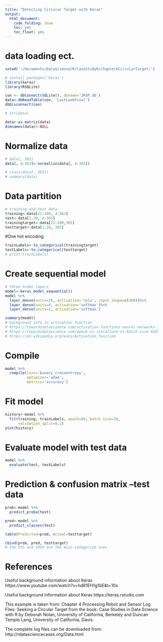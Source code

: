 ```yaml
---
title: "Detecting Circular Target with Keras"
output:
  html_document:
    code_folding: show
    toc: yes
    toc_float: yes
---
```


# data loading ect.
```r
setwd('~/Documents/DataScience/R/CaseStudyR/Chapter4CircularTarget/')

# install.packages('keras')
library(keras)
library(RSQLite)

con <- dbConnect(SQLite(), dbname='JRSP.db')
data<-dbReadTable(con, 'LastLookFinal')
dbDisconnect(con)

# str(data)

data<-as.matrix(data)
dimnames(data)<-NULL
```

# Normalize data
```r
# data[, 365]
data[, 4:363]<-normalize(data[, 4:363])

# class(data[, 365])
# summary(data)
```

# Data partition
```r
# training and test data
training<-data[21:100, 4:363]
test<-data[1:20, 4:363]
trainingtarget<-data[21:100,365]
testtarget<-data[1:20, 365]
```

#One hot encoding
```r
trainLabels<-to_categorical(trainingtarget)
testLabels<-to_categorical(testtarget)
# print(trainLabels)
```

# Create sequential model
```r
# three hiden layers
model<-keras_model_sequential()
model %>%
  layer_dense(units=16, activation='relu', input_shape=c(360))%>%
  layer_dense(units=4, activation='softmax')%>%
  layer_dense(units=2, activation='softmax')

summary(model)
# background info in activation function
# https://towardsdatascience.com/activation-functions-neural-networks-1cbd9f8d91d6
# https://towardsdatascience.com/epoch-vs-iterations-vs-batch-size-4dfb9c7ce9c9
# https://en.wikipedia.org/wiki/Activation_function
```

# Compile
```r
model %>%
  compile(loss='binary_crossentropy',
          optimizer='adam',
          metrics='accuracy')
```

# Fit model
```r
history<-model %>%
  fit(training, trainLabels, epoch=80, batch_size=10,
      validation_split=0.2)
plot(history)
```

# Evaluate model with test data
```r
model %>%
  evaluate(test, testLabels)
```

# Prediction & confusion matrix --test data
```r
prob<-model %>%
  predict_proba(test)

pred<-model %>%
  predict_classes(test)

table(Predicted=pred, Actual=testtarget)

cbind(prob, pred, testtarget)
# the 5th and 19th are the miss-categorize ones
```

# References
Useful background information about Keras
https://www.youtube.com/watch?v=hd81EH1g1bE&t=10s

Useful background information about Keras
https://keras.rstudio.com

This example is taken from: Chapter 4 Processing Robot and Sensor Log Files: Seeking a Circular Target from the book: Case Studies in Data Science with R by Deborah Nolan, University of California, Berkeley and Duncan Temple Lang, University of California, Davis. 

The complete log files can be downloaded from: http://rdatasciencecases.org/Data.html



